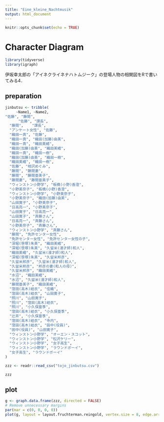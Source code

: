 ```yaml
---
title: "Eine_kleine_Nachtmusik"
output: html_document
---
```


```r
knitr::opts_chunk$set(echo = TRUE)
```

# Character Diagram


```r
library(tidyverse)
library(igraph)
```
伊坂幸太郎の「アイネクライネナハトムジーク」の登場人物の相関図をRで書いてみる4．


## preparation


```r
jinbutsu <- tribble(
     ~Name1, ~Name2,
"佐藤", "藤間",
      "佐藤", "課長",
  "藤間",    "課長",
  "アンケート女性", "佐藤",
  "織田一真", "佐藤",
  "織田一真", "織田(加藤)由美",
  "織田一真", "織田美緒",
  "織田(加藤)由美", "織田美緒",
  "織田一真", "織田一樹",
  "織田(加藤)由美", "織田一樹",
  "織田美緒", "織田一樹",
  "佐藤", "相沢めぐみ",
  "藤間", "藤間妻",
  "藤間", "藤間亜美子",
  "藤間妻", "藤間亜美子",
  "ウィンストン小野学", "板橋(小野)香澄",
  "小野美奈子", "板橋(小野)香澄",
  "ウィンストン小野学", "小野美奈子",
  "小野美奈子", "織田(加藤)由美",
  "山田寛子", "小野美奈子",
  "日高亮一", "小野美奈子",
  "山田寛子", "日高亮一",
  "山田寛子", "斉藤さん",
  "日高亮一", "斉藤さん",
  "小野美奈子", "斉藤さん",
  "ウィンストン小野学", "斉藤さん",
  "藤間", "免許センター女性",
  "免許センター女性", "免許センター女性の子",
  "深堀(笹塚)朱美", "織田美緒",
  "深堀(笹塚)朱美", "久留米(漫才師)和人",
  "織田美緒", "久留米(漫才師)和人",
  "深堀(笹塚)朱美", "久留米邦彦",
  "久留米邦彦", "久留米(漫才師)和人",
  "久留米邦彦", "邦彦の妻(和人の母)",
  "久留米邦彦", "織田美緒",
  "水沼", "織田美緒",
  "水沼", "久留米(漫才師)和人",
  "藤間亜美子", "織田美緒",
  "窪田(高木)結衣", "佳織",
  "窪田(高木)結衣", "山田寛子",
  "照川", "山田寛子",
  "照川", "窪田(高木)結衣",
  "照川", "小久保亜季",
  "窪田(高木)結衣", "小久保亜季",
  "辻井", "小久保亜季",
  "窪田(高木)結衣", "寺内",
  "窪田(高木)結衣", "田中(役員)",
  "田中(役員)", "山田寛子",
  "ウィンストン小野学", "オーエン・スコット",
  "ウィンストン小野学", "松沢ケリー",
  "ウィンストン小野学", "女子高生",
  "ウィンストン小野学", "ラウンドボーイ",
  "女子高生", "ラウンドボーイ"
)
```

```r
zzz <- readr::read_csv("tojo_jinbutsu.csv")
```

```r
zzz
```

## plot

```r
g <- graph.data.frame(zzz, directed = FALSE)
# Remove unnecessary margins
par(mar = c(0, 0, 0, 0))
plot(g, layout = layout.fruchterman.reingold, vertex.size = 8, edge.arrow.size = 0.5)
```


